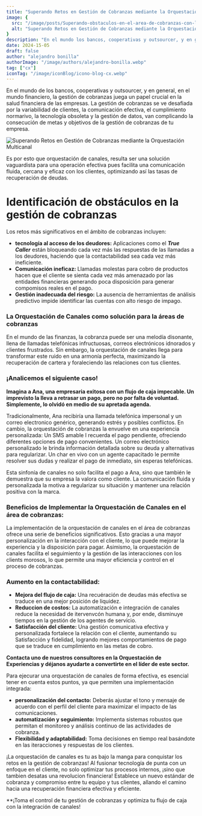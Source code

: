 ```yaml
---
title: "Superando Retos en Gestión de Cobranzas mediante la Orquestación Multicanal"
image: {
  src: "/image/posts/Superando-obstaculos-en-el-area-de-cobranzas-con-la-orquestacion-de-canales.jpg",
  alt: "Superando Retos en Gestión de Cobranzas mediante la Orquestación Multicanal"
}
description: "En el mundo los bancos, cooperativas y outsourcer, y en general, en el mundo financiero, la gestión de cobranzas juega un papel crucial en la salud financiera de las empresas."
date: 2024-15-05
draft: false
author: "alejandro bonilla"
authorImage: "/image/authors/alejandro-bonilla.webp"
tag: ["cx"]
iconTag: "/image/iconBlog/icono-blog-cx.webp"
---
```



En el mundo de los bancos, cooperativas y outsourcer, y en general, en el mundo financiero, la gestión de cobranzas juega un papel crucial en la salud financiera de las empresas. La gestión de cobranzas se ve desafiada por la variabilidad de clientes, la comunicación efectiva, el cumplimiento normarivo, la tecnología obsoleta y la gestión de datos, van complicando la consecución de metas y objetivos de la gestión de cobranzas de tu empresa.

![Superando Retos en Gestión de Cobranzas mediante la Orquestación Multicanal](/image/posts/Superando-obstaculos-en-el-area-de-cobranzas-con-la-orquestacion-de-canales.jpg)

Es por esto que orquestación de canales, resulta ser una solución vaguardista para una operación efectiva pues facilita una comunicación fluida, cercana y eficaz con los clientes, optimizando así las tasas de recuperación de deudas.

# Identificación de obstáculos en la gestión de cobranzas

Los retos más significativos en el ámbito de cobranzas incluyen:
  - **tecnología al acceso de los deudores:** Aplicaciones como el _**True Caller**_ están bloqueando cada vez más las respuestas de las llamadas a los deudores, haciendo que la contactabilidad sea cada vez más ineficiente.
  - **Comunicación ineficaz:** Llamadas molestas para cobro de productos hacen que el cliente se sienta cada vez más amenazado por las entidades financieras generando poca disposición para generar compomisos reales en el pago.
  - **Gestión inadecuada del riesgo:** La ausencia de herramientas de análisis predictivo impide identificar las cuentas con alto riesgo de impago.

### La Orquestación de Canales como solución para la áreas de cobranzas

En el mundo de las finanzas, la cobranza puede ser una melodía disonante, llena de llamadas telefónicas infructuosas, correos electrónicos idnorados y clientes frustrados. Sin embargo, la orquestación de canales llega para transformar este ruido en una armonía perfecta, maximizando la recuperación de cartera y foraleciendo las relaciones con tus clientes.

### ¡Analicemos el siguiente caso!

**Imagina a Ana, una empresaria exitosa con un flujo de caja impecable. Un imprevisto la lleva a retrasar un pago, pero no por falta de voluntad. Simplemente, lo olvidó en medio de su apretada agenda.**

Tradicionalmente, Ana recibiría una llamada telefónica impersonal y un correo electronico genérico, generando estrés y posibles conflictos. En cambio, la orquestación de cobranzas la envuelve en una experiencia personalizada: Un SMS amable l recuerda el pago pendiente, ofreciendo diferentes opciones de pago convenientes. Un correo electrónico personalizado le brinda información detallada sobre su deuda y alternativas para regularizar. Un char en vivo con un agente capacitado le permite resolver sus dudas y realizar el pago de inmediato, sin esperas telefónicas.

Esta sinfonía de canales no solo facilita el pago a Ana, sino que también le demuestra que su empresa la valora como cliente. La comunicación fluida y personalizada la motiva a regularizar su situación y mantener una relación positiva con la marca.

### Beneficios de Implementar la Orquestación de Canales en el área de cobranzas: 

La implementación de la orquestación de canales en el área de cobranzas ofrece una serie de beneficios significativos. Esto gracias a una mayor personalización en la interacción con el cliente, lo que puede mejorar la experiencia y la disposición para pagar. Asimismo, la orquestación de canales facilita el seguimiento y la gestión de las interacciones con los clients morosos, lo que permite una mayor eficiencia y control en el proceso de cobranzas.

### Aumento en la contactabilidad:

  - **Mejora del flujo de caja:** Una recuéración de deudas más efectiva se traduce en una mejor posición de liquidez.
  - **Reduccion de costos:** La automatización e integración de canales reduce la necesidad de itervenvcón humana y, por ende, disminuye tiempos en la gestión de los agentes de servicio.
  - **Satisfacción del cliente:** Una gestión comunicativa  efectiva y personalizada fortalece la relación con el cliente, aumentando su Satisfacción y fidelidad, logrando mejores comportamientos de pago que se traduce en cumplimiento en las metas de cobro. 

**Contacta uno de nuestros consultores en la Orquestación de Experiencias y déjanos ayudarte a convertirte en el líder de este sector.**

<LinkBlog href='https://xkale.com/contacto/' text='¡quiero saber más!'/>

Para ejecurar una orquestación de canales de forma efectiva, es esencial tener en cuenta estos puntos, ya que permiten una implementación integrada:
  - **personalización del contacto:** Deberás ajustar el tono y mensaje de acuerdo con el perfil del cliente para maximizar el impacto de las comunicaciones.
  - **automatización y seguimiento:** Implementa sistemas robustos que permitan el monitoreo y análisis continuo de las actividades de cobranza.
  - **Flexibilidad y adaptabilidad:** Toma decisiones en tiempo real basándote en las iteracciones y respuestas de los clientes.

¡La orquestación de canales es tu as bajo la manga para conquistar los retos en la gestión de cobranzas! Al fusionar tecnología de punta con un enfoque en el cliente, no solo optimizar tus procesos internos, ¡sino que tambien desatas una revolucion financiera! Establece un nuevo estándar de cobranza y compromiso entre tu equipo y tus clientes, allando el camino hacia una recuperación financiera efectiva y eficiente.

**¡Toma el control de tu gestión de cobranzas y optimiza tu flujo de caja con la integración de canales!